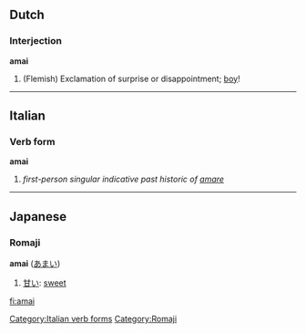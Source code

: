 ==Dutch==
===Interjection===
'''amai'''

# (Flemish) Exclamation of surprise or disappointment; [[boy]]!
----

==Italian==
===Verb form===
'''amai'''
# ''first-person singular indicative past historic of [[amare]]''
[[Category:Italian verb forms]]
----
==Japanese==
===Romaji===
'''amai''' ([[あまい]])
# [[甘い]]: [[sweet]]

[[Category:Romaji]]
[[fi:amai]]